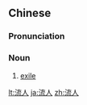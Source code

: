 ==Chinese==
{{zh-forms}}

===Pronunciation===
{{zh-pron
|m=liúrén
|cat=n
}}

===Noun===
{{zh-noun}}

# [[exile]] {{qualifier|a person living in exile}}

[[lt:流人]]
[[ja:流人]]
[[zh:流人]]